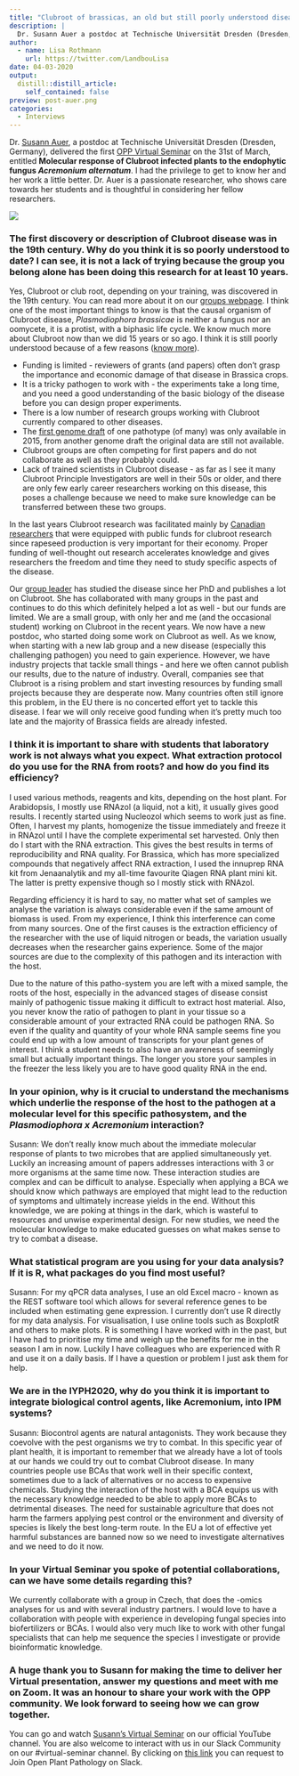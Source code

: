 ```yaml
---
title: "Clubroot of brassicas, an old but still poorly understood disease on the rise!"
description: |
  Dr. Susann Auer a postdoc at Technische Universität Dresden (Dresden, Germany), delivered the first OPP Virtual Seminar on the 31st of March on the molecular response of Clubroot infected plants to the endophytic fungus Acremonium alternatum. I had the privilege to get to know her and her work a little better. Dr. Auer is a passionate researcher, who shows care towards her students and is thoughtful in considering her fellow researchers.
author:
  - name: Lisa Rothmann
    url: https://twitter.com/LandbouLisa
date: 04-03-2020
output:
  distill::distill_article:
    self_contained: false
preview: post-auer.png
categories:
  - Interviews
---
```


Dr. [Susann Auer](http://www.twitter.com/SusanAuer), a postdoc at Technische Universität Dresden (Dresden, Germany), delivered the first [OPP Virtual Seminar](https://openplantpathology.org/virtual_seminars/2020-03-31-susann-auer/) on the 31st of March, entitled **Molecular response of Clubroot infected plants to the endophytic fungus *Acremonium alternatum***.
I had the privilege to get to know her and her work a little better.
Dr. Auer is a passionate researcher, who shows care towards her students and is thoughtful in considering her fellow researchers.

<img src="post-Susann-interview1.png"/>

### The first discovery or description of Clubroot disease was in the 19th century. Why do you think it is so poorly understood to date? I can see, it is not a lack of trying because the group you belong alone has been doing this research for at least 10 years.

Yes, Clubroot or club root, depending on your training, was discovered in the 19th century.
You can read more about it on our [groups webpage](https://tu-dresden.de/mn/biologie/botanik/pflanzenphysiologie/the-clubroot-page).
I think one of the most important things to know is that the causal organism of Clubroot disease, *Plasmodiophora brassicae* is neither a fungus nor an oomycete, it is a protist, with a biphasic life cycle.
We know much more about Clubroot now than we did 15 years or so ago.
I think it is still poorly understood because of a few reasons ([know more](https://community.plantae.org/path/5277540829945137009/article/5280836587679123366/under-represented-objects-in-plant-biology-the-clubroot-pathogen-plasmodiophora-brassicae)).

-   Funding is limited - reviewers of grants (and papers) often don't grasp the importance and economic damage of that disease in Brassica crops.
-   It is a tricky pathogen to work with - the experiments take a long time, and you need a good understanding of the basic biology of the disease before you can design proper experiments.
-   There is a low number of research groups working with Clubroot currently compared to other diseases.
-   The [first genome draft](https://www.nature.com/articles/srep11153) of one pathotype (of many) was only available in 2015, from another genome draft the original data are still not available.
-   Clubroot groups are often competing for first papers and do not collaborate as well as they probably could.
-   Lack of trained scientists in Clubroot disease - as far as I see it many Clubroot Principle Investigators are well in their 50s or older, and there are only few early career researchers working on this disease, this poses a challenge because we need to make sure knowledge can be transferred between these two groups.

In the last years Clubroot research was facilitated mainly by [Canadian researchers](https://www.canolacouncil.org/canola-encyclopedia/diseases/clubroot/research/) that were equipped with public funds for clubroot research since rapeseed production is very important for their economy.
Proper funding of well-thought out research accelerates knowledge and gives researchers the freedom and time they need to study specific aspects of the disease.

Our [group leader](https://tu-dresden.de/mn/biologie/botanik/pflanzenphysiologie/die-professur) has studied the disease since her PhD and publishes a lot on Clubroot.
She has collaborated with many groups in the past and continues to do this which definitely helped a lot as well - but our funds are limited.
We are a small group, with only her and me (and the occasional student) working on Clubroot in the recent years.
We now have a new postdoc, who started doing some work on Clubroot as well.
As we know, when starting with a new lab group and a new disease (especially this challenging pathogen) you need to gain experience.
However, we have industry projects that tackle small things - and here we often cannot publish our results, due to the nature of industry.
Overall, companies see that Clubroot is a rising problem and start investing resources by funding small projects because they are desperate now.
Many countries often still ignore this problem, in the EU there is no concerted effort yet to tackle this disease.
I fear we will only receive good funding when it's pretty much too late and the majority of Brassica fields are already infested.

### I think it is important to share with students that laboratory work is not always what you expect. What extraction protocol do you use for the RNA from roots? and how do you find its efficiency?

I used various methods, reagents and kits, depending on the host plant.
For Arabidopsis, I mostly use RNAzol (a liquid, not a kit), it usually gives good results.
I recently started using Nucleozol which seems to work just as fine.
Often, I harvest my plants, homogenize the tissue immediately and freeze it in RNAzol until I have the complete experimental set harvested.
Only then do I start with the RNA extraction.
This gives the best results in terms of reproducibility and RNA quality.
For Brassica, which has more specialized compounds that negatively affect RNA extraction, I used the innuprep RNA kit from Jenaanalytik and my all-time favourite Qiagen RNA plant mini kit.
The latter is pretty expensive though so I mostly stick with RNAzol.

Regarding efficiency it is hard to say, no matter what set of samples we analyse the variation is always considerable even if the same amount of biomass is used.
From my experience, I think this interference can come from many sources.
One of the first causes is the extraction efficiency of the researcher with the use of liquid nitrogen or beads, the variation usually decreases when the researcher gains experience.
Some of the major sources are due to the complexity of this pathogen and its interaction with the host.

Due to the nature of this patho-system you are left with a mixed sample, the roots of the host, especially in the advanced stages of disease consist mainly of pathogenic tissue making it difficult to extract host material.
Also, you never know the ratio of pathogen to plant in your tissue so a considerable amount of your extracted RNA could be pathogen RNA.
So even if the quality and quantity of your whole RNA sample seems fine you could end up with a low amount of transcripts for your plant genes of interest.
I think a student needs to also have an awareness of seemingly small but actually important things.
The longer you store your samples in the freezer the less likely you are to have good quality RNA in the end.

### In your opinion, why is it crucial to understand the mechanisms which underlie the response of the host to the pathogen at a molecular level for this specific pathosystem, and the *Plasmodiophora x Acremonium* interaction?

Susann: We don't really know much about the immediate molecular response of plants to two microbes that are applied simultaneously yet.
Luckily an increasing amount of papers addresses interactions with 3 or more organisms at the same time now.
These interaction studies are complex and can be difficult to analyse.
Especially when applying a BCA we should know which pathways are employed that might lead to the reduction of symptoms and ultimately increase yields in the end.
Without this knowledge, we are poking at things in the dark, which is wasteful to resources and unwise experimental design.
For new studies, we need the molecular knowledge to make educated guesses on what makes sense to try to combat a disease.

### What statistical program are you using for your data analysis? If it is R, what packages do you find most useful?

Susann: For my qPCR data analyses, I use an old Excel macro - known as the REST software tool which allows for several reference genes to be included when estimating gene expression.
I currently don't use R directly for my data analysis.
For visualisation, I use online tools such as BoxplotR and others to make plots.
R is something I have worked with in the past, but I have had to prioritise my time and weigh up the benefits for me in the season I am in now.
Luckily I have colleagues who are experienced with R and use it on a daily basis.
If I have a question or problem I just ask them for help.

### We are in the IYPH2020, why do you think it is important to integrate biological control agents, like Acremonium, into IPM systems?

Susann: Biocontrol agents are natural antagonists.
They work because they coevolve with the pest organisms we try to combat.
In this specific year of plant health, it is important to remember that we already have a lot of tools at our hands we could try out to combat Clubroot disease.
In many countries people use BCAs that work well in their specific context, sometimes due to a lack of alternatives or no access to expensive chemicals.
Studying the interaction of the host with a BCA equips us with the necessary knowledge needed to be able to apply more BCAs to detrimental diseases.
The need for sustainable agriculture that does not harm the farmers applying pest control or the environment and diversity of species is likely the best long-term route.
In the EU a lot of effective yet harmful substances are banned now so we need to investigate alternatives and we need to do it now.

### In your Virtual Seminar you spoke of potential collaborations, can we have some details regarding this?

We currently collaborate with a group in Czech, that does the -omics analyses for us and with several industry partners.
I would love to have a collaboration with people with experience in developing fungal species into biofertilizers or BCAs.
I would also very much like to work with other fungal specialists that can help me sequence the species I investigate or provide bioinformatic knowledge.

### A huge thank you to Susann for making the time to deliver her Virtual presentation, answer my questions and meet with me on Zoom. It was an honour to share your work with the OPP community. We look forward to seeing how we can grow together.

You can go and watch [Susann's Virtual Seminar](https://www.youtube.com/watch?v=vcNz5qatqaE&feature=youtu.be) on our official YouTube channel.
You are also welcome to interact with us in our Slack Community on our #virtual-seminar channel.
By clicking on [this link](https://communityinviter.com/apps/openplantpathology/open-plant-pathology) you can request to Join Open Plant Pathology on Slack.
